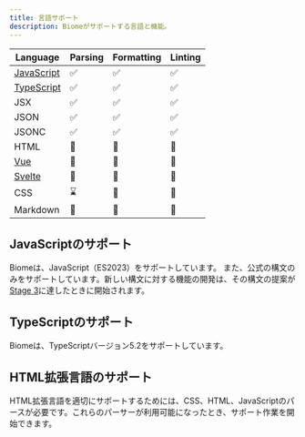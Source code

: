 ```yaml
---
title: 言語サポート
description: Biomeがサポートする言語と機能。
---
```


| Language                                | Parsing                                                 | Formatting                                              | Linting                                                 |
| --------------------------------------- | ------------------------------------------------------ | ------------------------------------------------------ | ------------------------------------------------------ |
| [JavaScript](#javascript-support)       | <span aria-label="対応済み" role="img">✅</span>       | <span aria-label="対応済み" role="img">✅</span>       | <span aria-label="対応済み" role="img">✅</span>       |
| [TypeScript](#typescript-support)       | <span aria-label="対応済み" role="img">✅</span>       | <span aria-label="対応済み" role="img">✅</span>       | <span aria-label="対応済み" role="img">✅</span>       |
| JSX                                     | <span aria-label="対応済み" role="img">✅</span>       | <span aria-label="対応済み" role="img">✅</span>       | <span aria-label="対応済み" role="img">✅</span>       |
| JSON                                    | <span aria-label="対応済み" role="img">✅</span>       | <span aria-label="対応済み" role="img">✅</span>       | <span aria-label="対応済み" role="img">✅</span>       |
| JSONC                                   | <span aria-label="対応済み" role="img">✅</span>       | <span aria-label="対応済み" role="img">✅</span>       | <span aria-label="対応済み" role="img">✅</span>       |
| HTML                                    | <span aria-label="進行中ではない" role="img">🚫</span> | <span aria-label="進行中ではない" role="img">🚫</span> | <span aria-label="進行中ではない" role="img">🚫</span> |
| [Vue](#html-super-languages-support)    | <span aria-label="進行中ではない" role="img">🚫</span> | <span aria-label="進行中ではない" role="img">🚫</span> | <span aria-label="進行中ではない" role="img">🚫</span> |
| [Svelte](#html-super-languages-support) | <span aria-label="進行中ではない" role="img">🚫</span> | <span aria-label="進行中ではない" role="img">🚫</span> | <span aria-label="進行中ではない" role="img">🚫</span> |
| CSS                                     | <span aria-label="進行中" role="img">⌛️</span>         | <span aria-label="進行中ではない" role="img">🚫</span> | <span aria-label="進行中ではない" role="img">🚫</span> |
| Markdown                                | <span aria-label="進行中ではない" role="img">🚫</span> | <span aria-label="進行中ではない" role="img">🚫</span> | <span aria-label="進行中ではない" role="img">🚫</span> |

## JavaScriptのサポート

Biomeは、JavaScript（ES2023）をサポートしています。
また、公式の構文のみをサポートしています。新しい構文に対する機能の開発は、その構文の提案が[Stage 3](https://github.com/tc39/proposals#stage-3)に達したときに開始されます。

## TypeScriptのサポート

Biomeは、TypeScriptバージョン5.2をサポートしています。

## HTML拡張言語のサポート

HTML拡張言語を適切にサポートするためには、CSS、HTML、JavaScriptのパースが必要です。これらのパーサーが利用可能になったとき、サポート作業を開始できます。
